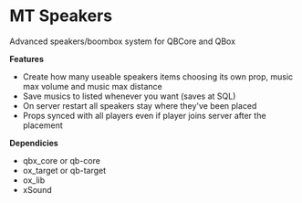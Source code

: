 # MT Speakers
Advanced speakers/boombox system for QBCore and QBox

**Features**
- Create how many useable speakers items choosing its own prop, music max volume and music max distance
- Save musics to listed whenever you want (saves at SQL)
- On server restart all speakers stay where they've been placed
- Props synced with all players even if player joins server after the placement

**Dependicies**
- qbx_core or qb-core
- ox_target or qb-target
- ox_lib
- xSound